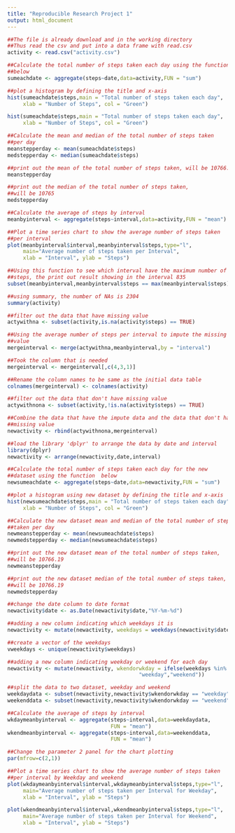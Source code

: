 ---
title: "Reproducible Research Project 1"
output: html_document
---


```{r}
##The file is already download and in the working directory
##Thus read the csv and put into a data frame with read.csv
activity <- read.csv("activity.csv")

##Calculate the total number of steps taken each day using the function 
##below
sumeachdate <- aggregate(steps~date,data=activity,FUN = "sum")

##plot a histogram by defining the title and x-axis
hist(sumeachdate$steps,main = "Total number of steps taken each day",
     xlab = "Number of Steps", col = "Green")
```

```{r, echo=FALSE}
hist(sumeachdate$steps,main = "Total number of steps taken each day",
     xlab = "Number of Steps", col = "Green")
```


```{r}
##Calculate the mean and median of the total number of steps taken
##per day
meanstepperday <- mean(sumeachdate$steps)
medstepperday <- median(sumeachdate$steps)

##print out the mean of the total number of steps taken, will be 10766.19
meanstepperday

##print out the median of the total number of steps taken, 
##will be 10765
medstepperday

##Calculate the average of steps by interval
meanbyinterval <- aggregate(steps~interval,data=activity,FUN = "mean")
```

```{r, echo=FALSE}
##Plot a time series chart to show the average number of steps taken 
##per interval
plot(meanbyinterval$interval,meanbyinterval$steps,type="l",
     main="Average number of steps taken per Interval",
     xlab = "Interval", ylab = "Steps")
```

```{r}
##Using this function to see which interval have the maximum number of 
##steps, the print out result showing in the interval 835
subset(meanbyinterval,meanbyinterval$steps == max(meanbyinterval$steps))

##using summary, the number of NAs is 2304
summary(activity)

##filter out the data that have missing value
actywithna <- subset(activity,is.na(activity$steps) == TRUE)

##Using the average number of steps per interval to impute the missing
##value
mergeinterval <- merge(actywithna,meanbyinterval,by = "interval")

##Took the column that is needed
mergeinterval <- mergeinterval[,c(4,3,1)]

##Rename the column names to be same as the initial data table
colnames(mergeinterval) <- colnames(activity)

##filter out the data that don't have missing value
actywithnona <- subset(activity,!is.na(activity$steps) == TRUE)

##Combine the data that have the impute data and the data that don't have
##missing value
newactivity <- rbind(actywithnona,mergeinterval)

##load the library 'dplyr' to arrange the data by date and interval
library(dplyr)
newactivity <- arrange(newactivity,date,interval)

##Calculate the total number of steps taken each day for the new
##dataset using the function  below
newsumeachdate <- aggregate(steps~date,data=newactivity,FUN = "sum")
```

```{r, echo=FALSE}
##plot a histogram using new dataset by defining the title and x-axis
hist(newsumeachdate$steps,main = "Total number of steps taken each day",
     xlab = "Number of Steps", col = "Green")
```

```{r}
##Calculate the new dataset mean and median of the total number of steps
##taken per day
newmeanstepperday <- mean(newsumeachdate$steps)
newmedstepperday <- median(newsumeachdate$steps)

##print out the new dataset mean of the total number of steps taken, 
##will be 10766.19
newmeanstepperday

##print out the new dataset median of the total number of steps taken, 
##will be 10766.19
newmedstepperday

##change the date column to date format
newactivity$date <- as.Date(newactivity$date,"%Y-%m-%d")

##adding a new column indicating which weekdays it is
newactivity <- mutate(newactivity, weekdays = weekdays(newactivity$date))

##create a vector of the weekdays
vweekdays <- unique(newactivity$weekdays)

##adding a new column indicating weekday or weekend for each day
newactivity <- mutate(newactivity, wkendorwkday = ifelse(weekdays %in% vweekdays[1:5],
                                          "weekday","weekend"))

##split the data to two dataset, weekday and weekend
weekdaydata <- subset(newactivity,newactivity$wkendorwkday == "weekday")
weekenddata <- subset(newactivity,newactivity$wkendorwkday == "weekend")

##Calculate the average of steps by interval
wkdaymeanbyinterval <- aggregate(steps~interval,data=weekdaydata,
                                 FUN = "mean")
wkendmeanbyinterval <- aggregate(steps~interval,data=weekenddata,
                                 FUN = "mean")

##Change the parameter 2 panel for the chart plotting
par(mfrow=c(2,1))
```

```{r, echo=FALSE}
##Plot a time series chart to show the average number of steps taken 
##per interval by Weekday and weekend
plot(wkdaymeanbyinterval$interval,wkdaymeanbyinterval$steps,type="l",
     main="Average number of steps taken per Interval for Weekday",
     xlab = "Interval", ylab = "Steps")

plot(wkendmeanbyinterval$interval,wkendmeanbyinterval$steps,type="l",
     main="Average number of steps taken per Interval for Weekend",
     xlab = "Interval", ylab = "Steps")
```

